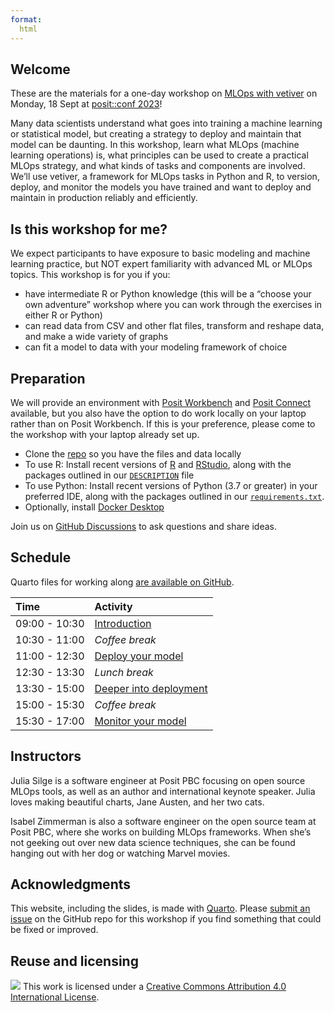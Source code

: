 ```yaml
---
format:
  html
---
```


## Welcome

These are the materials for a one-day workshop on [MLOps with vetiver](https://vetiver.rstudio.com/) on Monday, 18 Sept at [posit::conf 2023](http://pos.it/conf)!

Many data scientists understand what goes into training a machine learning or statistical model, but creating a strategy to deploy and maintain that model can be daunting. In this workshop, learn what MLOps (machine learning operations) is, what principles can be used to create a practical MLOps strategy, and what kinds of tasks and components are involved. We’ll use vetiver, a framework for MLOps tasks in Python and R, to version, deploy, and monitor the models you have trained and want to deploy and maintain in production reliably and efficiently.

## Is this workshop for me? 

We expect participants to have exposure to basic modeling and machine learning practice, but NOT expert familiarity with advanced ML or MLOps topics. This workshop is for you if you:

- have intermediate R or Python knowledge (this will be a "choose your own adventure" workshop where you can work through the exercises in either R or Python)
- can read data from CSV and other flat files, transform and reshape data, and make a wide variety of graphs
- can fit a model to data with your modeling framework of choice

## Preparation

We will provide an environment with [Posit Workbench](https://posit.co/products/enterprise/workbench/) and [Posit Connect](https://posit.co/products/enterprise/connect/) available, but you also have the option to do work locally on your laptop rather than on Posit Workbench. If this is your preference, please come to the workshop with your laptop already set up.

- Clone the [repo](https://github.com/posit-conf-2023/vetiver) so you have the files and data locally
- To use R: Install recent versions of [R](https://cran.r-project.org/) and [RStudio](https://www.rstudio.com/download), along with the packages outlined in our [`DESCRIPTION`](https://github.com/posit-conf-2023/vetiver/blob/main/DESCRIPTION) file
- To use Python: Install recent versions of Python (3.7 or greater) in your preferred IDE, along with the packages outlined in our [`requirements.txt`](https://github.com/posit-conf-2023/vetiver/blob/main/requirements.txt). 
- Optionally, install [Docker Desktop](https://docs.docker.com/desktop/)

Join us on [GitHub Discussions](https://github.com/posit-conf-2023/vetiver/discussions) to ask questions and share ideas.

## Schedule

Quarto files for working along [are available on GitHub](https://github.com/posit-conf-2023/vetiver/tree/main/class-work).

| Time          | Activity         |
| :------------ | :--------------- |
| 09:00 - 10:30 | [Introduction](slides/01-introduction.html)       |
| 10:30 - 11:00 | *Coffee break*   |
| 11:00 - 12:30 | [Deploy your model](slides/02-deploy.html)        |
| 12:30 - 13:30 | *Lunch break*    |
| 13:30 - 15:00 | [Deeper into deployment](slides/03-deploy.html)   |
| 15:00 - 15:30 | *Coffee break*   |
| 15:30 - 17:00 | [Monitor your model](slides/04-monitor.html)      |


## Instructors

Julia Silge is a software engineer at Posit PBC focusing on open source MLOps tools, as well as an author and international keynote speaker. Julia loves making beautiful charts, Jane Austen, and her two cats.

Isabel Zimmerman is also a software engineer on the open source team at Posit PBC, where she works on building MLOps frameworks. When she's not geeking out over new data science techniques, she can be found hanging out with her dog or watching Marvel movies.

## Acknowledgments {.appendix}

This website, including the slides, is made with [Quarto](https://quarto.org/). Please [submit an issue](https://github.com/posit-conf-2023/vetiver/issues) on the GitHub repo for this workshop if you find something that could be fixed or improved.

## Reuse and licensing {.appendix}

![](https://i.creativecommons.org/l/by/4.0/88x31.png) This work is
licensed under a [Creative Commons Attribution 4.0 International
License](https://creativecommons.org/licenses/by/4.0/).
